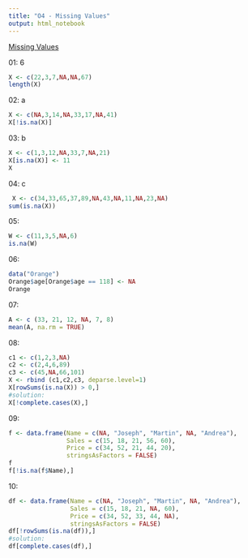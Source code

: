 ```yaml
---
title: "O4 - Missing Values"
output: html_notebook
---
```


[Missing Values](http://www.r-exercises.com/2015/12/14/missing-values/)

01: 6
```r
X <- c(22,3,7,NA,NA,67)
length(X)
```


02: a
```r
X <- c(NA,3,14,NA,33,17,NA,41)
X[!is.na(X)]
```


03: b
```r
X <- c(1,3,12,NA,33,7,NA,21)
X[is.na(X)] <- 11
X
```


04: c
```r
 X <- c(34,33,65,37,89,NA,43,NA,11,NA,23,NA)
sum(is.na(X))
```


05: 
```r
W <- c(11,3,5,NA,6) 
is.na(W)
```


06:
```r
data("Orange")
Orange$age[Orange$age == 118] <- NA
Orange
```


07:
```r
A <- c (33, 21, 12, NA, 7, 8)
mean(A, na.rm = TRUE)
```


08:
```r
c1 <- c(1,2,3,NA)
c2 <- c(2,4,6,89)
c3 <- c(45,NA,66,101)
X <- rbind (c1,c2,c3, deparse.level=1)
X[rowSums(is.na(X)) > 0,]
#solution:
X[!complete.cases(X),]
```


09:
```r
f <- data.frame(Name = c(NA, "Joseph", "Martin", NA, "Andrea"), 
                Sales = c(15, 18, 21, 56, 60), 
                Price = c(34, 52, 21, 44, 20), 
                stringsAsFactors = FALSE) 
f
f[!is.na(f$Name),]
```


10:
```r
df <- data.frame(Name = c(NA, "Joseph", "Martin", NA, "Andrea"), 
                 Sales = c(15, 18, 21, NA, 60), 
                 Price = c(34, 52, 33, 44, NA), 
                 stringsAsFactors = FALSE) 
df[!rowSums(is.na(df)),]
#solution:
df[complete.cases(df),]
```

